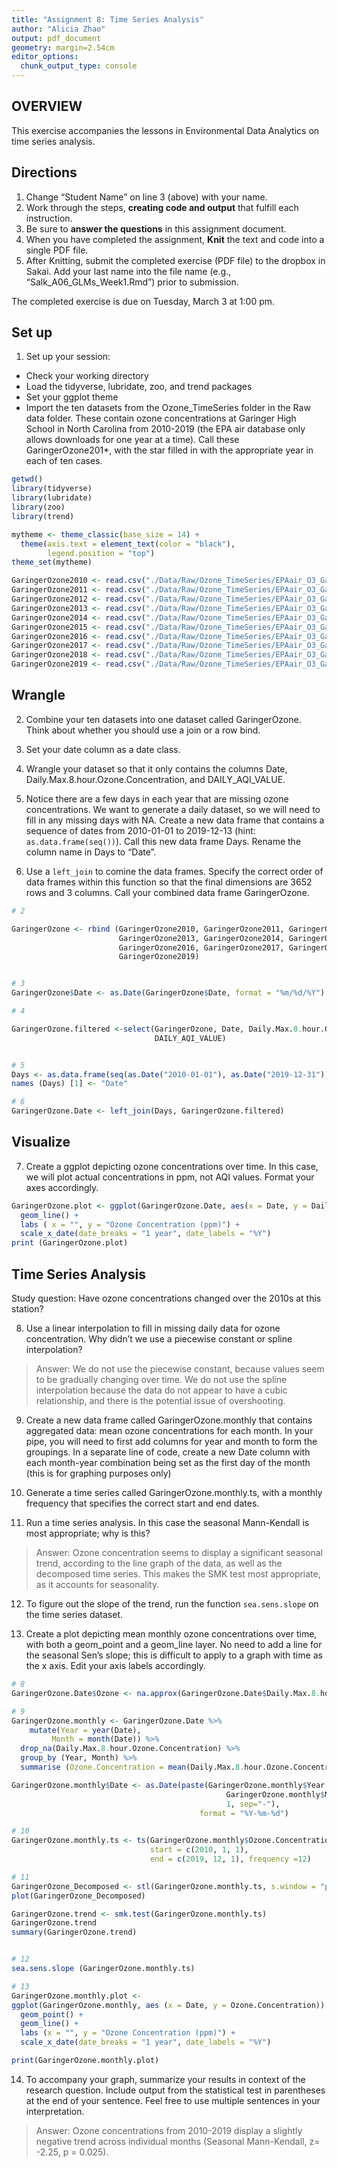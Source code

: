 ```yaml
---
title: "Assignment 8: Time Series Analysis"
author: "Alicia Zhao"
output: pdf_document
geometry: margin=2.54cm
editor_options: 
  chunk_output_type: console
---
```


## OVERVIEW

This exercise accompanies the lessons in Environmental Data Analytics on time series analysis. 

## Directions
1. Change "Student Name" on line 3 (above) with your name.
3. Work through the steps, **creating code and output** that fulfill each instruction.
4. Be sure to **answer the questions** in this assignment document.
6. When you have completed the assignment, **Knit** the text and code into a single PDF file.
8. After Knitting, submit the completed exercise (PDF file) to the dropbox in Sakai. Add your last name into the file name (e.g., "Salk_A06_GLMs_Week1.Rmd") prior to submission.

The completed exercise is due on Tuesday, March 3 at 1:00 pm.

## Set up 
1. Set up your session:

* Check your working directory
* Load the tidyverse, lubridate, zoo, and trend packages
* Set your ggplot theme
* Import the ten datasets from the Ozone_TimeSeries folder in the Raw data folder. These contain ozone concentrations at Garinger High School in North Carolina from 2010-2019 (the EPA air database only allows downloads for one year at a time). Call these GaringerOzone201*, with the star filled in with the appropriate year in each of ten cases.

```r
getwd()
library(tidyverse)
library(lubridate)
library(zoo)
library(trend)

mytheme <- theme_classic(base_size = 14) +
  theme(axis.text = element_text(color = "black"), 
        legend.position = "top")
theme_set(mytheme)

GaringerOzone2010 <- read.csv("./Data/Raw/Ozone_TimeSeries/EPAair_O3_GaringerNC2010_raw.csv")
GaringerOzone2011 <- read.csv("./Data/Raw/Ozone_TimeSeries/EPAair_O3_GaringerNC2011_raw.csv")
GaringerOzone2012 <- read.csv("./Data/Raw/Ozone_TimeSeries/EPAair_O3_GaringerNC2012_raw.csv")
GaringerOzone2013 <- read.csv("./Data/Raw/Ozone_TimeSeries/EPAair_O3_GaringerNC2013_raw.csv")
GaringerOzone2014 <- read.csv("./Data/Raw/Ozone_TimeSeries/EPAair_O3_GaringerNC2014_raw.csv")
GaringerOzone2015 <- read.csv("./Data/Raw/Ozone_TimeSeries/EPAair_O3_GaringerNC2015_raw.csv")
GaringerOzone2016 <- read.csv("./Data/Raw/Ozone_TimeSeries/EPAair_O3_GaringerNC2016_raw.csv")
GaringerOzone2017 <- read.csv("./Data/Raw/Ozone_TimeSeries/EPAair_O3_GaringerNC2017_raw.csv")
GaringerOzone2018 <- read.csv("./Data/Raw/Ozone_TimeSeries/EPAair_O3_GaringerNC2018_raw.csv")
GaringerOzone2019 <- read.csv("./Data/Raw/Ozone_TimeSeries/EPAair_O3_GaringerNC2019_raw.csv")

```

## Wrangle

2. Combine your ten datasets into one dataset called GaringerOzone. Think about whether you should use a join or a row bind. 

3. Set your date column as a date class.

4. Wrangle your dataset so that it only contains the columns Date, Daily.Max.8.hour.Ozone.Concentration, and DAILY_AQI_VALUE. 

5. Notice there are a few days in each year that are missing ozone concentrations. We want to generate a daily dataset, so we will need to fill in any missing days with NA. Create a new data frame that contains a sequence of dates from 2010-01-01 to 2019-12-13 (hint: `as.data.frame(seq())`). Call this new data frame Days. Rename the column name in Days to "Date".

6. Use a `left_join` to comine the data frames. Specify the correct order of data frames within this function so that the final dimensions are 3652 rows and 3 columns. Call your combined data frame GaringerOzone. 

```r
# 2 

GaringerOzone <- rbind (GaringerOzone2010, GaringerOzone2011, GaringerOzone2012, 
                        GaringerOzone2013, GaringerOzone2014, GaringerOzone2015,
                        GaringerOzone2016, GaringerOzone2017, GaringerOzone2018,
                        GaringerOzone2019)


# 3
GaringerOzone$Date <- as.Date(GaringerOzone$Date, format = "%m/%d/%Y")

# 4

GaringerOzone.filtered <-select(GaringerOzone, Date, Daily.Max.8.hour.Ozone.Concentration,
                                DAILY_AQI_VALUE)


# 5
Days <- as.data.frame(seq(as.Date("2010-01-01"), as.Date("2019-12-31"), "days"))
names (Days) [1] <- "Date"

# 6
GaringerOzone.Date <- left_join(Days, GaringerOzone.filtered)


```

## Visualize

7. Create a ggplot depicting ozone concentrations over time. In this case, we will plot actual concentrations in ppm, not AQI values. Format your axes accordingly.

```r
GaringerOzone.plot <- ggplot(GaringerOzone.Date, aes(x = Date, y = Daily.Max.8.hour.Ozone.Concentration)) + 
  geom_line() + 
  labs ( x = "", y = "Ozone Concentration (ppm)") + 
  scale_x_date(date_breaks = "1 year", date_labels = "%Y")
print (GaringerOzone.plot)

```

## Time Series Analysis

Study question: Have ozone concentrations changed over the 2010s at this station? 

8. Use a linear interpolation to fill in missing daily data for ozone concentration. Why didn't we use a piecewise constant or spline interpolation?

> Answer: We do not use the piecewise constant, because values seem to be gradually changing over time. We do not use the spline interpolation because the data do not appear to have a cubic relationship, and there is the potential issue of overshooting. 

9. Create a new data frame called GaringerOzone.monthly that contains aggregated data: mean ozone concentrations for each month. In your pipe, you will need to first add columns for year and month to form the groupings. In a separate line of code, create a new Date column with each month-year combination being set as the first day of the month (this is for graphing purposes only)

10. Generate a time series called GaringerOzone.monthly.ts, with a monthly frequency that specifies the correct start and end dates. 

11. Run a time series analysis. In this case the seasonal Mann-Kendall is most appropriate; why is this?

> Answer: Ozone concentration seems to display a significant seasonal trend, according to the line graph of the data, as well as the decomposed time series. This makes the SMK test most appropriate, as it accounts for seasonality. 

12. To figure out the slope of the trend, run the function `sea.sens.slope` on the time series dataset. 

13. Create a plot depicting mean monthly ozone concentrations over time, with both a geom_point and a geom_line layer. No need to add a line for the seasonal Sen's slope; this is difficult to apply to a graph with time as the x axis. Edit your axis labels accordingly.

```r
# 8
GaringerOzone.Date$Ozone <- na.approx(GaringerOzone.Date$Daily.Max.8.hour.Ozone.Concentration)

# 9
GaringerOzone.monthly <- GaringerOzone.Date %>%
    mutate(Year = year(Date), 
         Month = month(Date)) %>%
  drop_na(Daily.Max.8.hour.Ozone.Concentration) %>%
  group_by (Year, Month) %>%
  summarise (Ozone.Concentration = mean(Daily.Max.8.hour.Ozone.Concentration))

GaringerOzone.monthly$Date <- as.Date(paste(GaringerOzone.monthly$Year, 
                                                GaringerOzone.monthly$Month, 
                                                1, sep="-"), 
                                          format = "%Y-%m-%d")

# 10
GaringerOzone.monthly.ts <- ts(GaringerOzone.monthly$Ozone.Concentration, 
                               start = c(2010, 1, 1),
                               end = c(2019, 12, 1), frequency =12)

# 11
GaringerOzone_Decomposed <- stl(GaringerOzone.monthly.ts, s.window = "periodic")
plot(GaringerOzone_Decomposed)

GaringerOzone.trend <- smk.test(GaringerOzone.monthly.ts)
GaringerOzone.trend
summary(GaringerOzone.trend)


# 12
sea.sens.slope (GaringerOzone.monthly.ts)

# 13
GaringerOzone.monthly.plot <- 
ggplot(GaringerOzone.monthly, aes (x = Date, y = Ozone.Concentration)) + 
  geom_point() + 
  geom_line() + 
  labs (x = "", y = "Ozone Concentration (ppm)") + 
  scale_x_date(date_breaks = "1 year", date_labels = "%Y")

print(GaringerOzone.monthly.plot)
```

14. To accompany your graph, summarize your results in context of the research question. Include output from the statistical test in parentheses at the end of your sentence. Feel free to use multiple sentences in your interpretation.

> Answer: Ozone concentrations from 2010-2019 display a slightly negative trend across individual months (Seasonal Mann-Kendall, z= -2.25, p = 0.025). 
 
